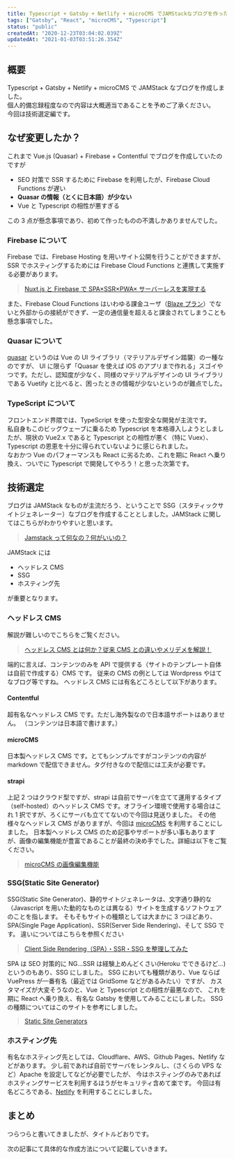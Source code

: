 ```yaml
---
title: Typescript + Gatsby + Netlify + microCMS でJAMStackなブログを作った件（技術選定編）
tags: ["Gatsby", "React", "microCMS", "Typescript"]
status: "public"
createdAt: "2020-12-23T03:04:02.039Z"
updatedAt: "2021-01-03T03:51:26.354Z"
---
```


## 概要

Typescript + Gatsby + Netlify + microCMS で JAMStack なブログを作成しました。  
個人的備忘録程度なので内容は大概適当であることを予めご了承ください。  
今回は技術選定編です。

## なぜ変更したか？

これまで Vue.js (Quasar) + Firebase + Contentful でブログを作成していたのですが

- SEO 対策で SSR するために Firebase を利用したが、Firebase Cloud Functions が遅い
- **Quasar の情報（とくに日本語）が少ない**
- Vue と Typescript の相性が悪すぎる

この 3 点が懸念事項であり、初めて作ったものの不満しかありませんでした。

### Firebase について

Firebase では、Firebase Hosting を用いサイト公開を行うことができますが、SSR でホスティングするためには Firebase Cloud Functions と連携して実施する必要があります。

> [Nuxt.js と Firebase で SPA×SSR×PWA× サーバーレスを実現する](https://inside.dmm.com/entry/2018/04/10/nuxt-firebase)

また、Firebase Cloud Functions はいわゆる課金ユーザ（[Blaze プラン](https://firebase.google.com/pricing?hl=ja)）でないと外部からの接続ができず、一定の通信量を超えると課金されてしまうことも懸念事項でした。

### Quasar について

[quasar](https://quasar.dev/introduction-to-quasar) というのは Vue の UI ライブラリ（マテリアルデザイン踏襲）の一種なのですが、
UI に限らず「Quasar を使えば iOS のアプリまで作れる」スゴイやつです。ただし、認知度が少なく、同様のマテリアルデザインの UI ライブラリである
Vuetify と比べると、困ったときの情報が少ないというのが難点でした。

### TypeScript について

フロントエンド界隈では、TypeScript を使った型安全な開発が主流です。  
私自身もこのビッグウェーブに乗るため Typescript を本格導入しようとしましたが、現状の Vue2.x であると Typescript との相性が悪く（特に Vuex）、Typescript の恩恵を十分に得られていないように感じられました。  
なおかつ Vue のパフォーマンスも React に劣るため、これを期に React へ乗り換え、ついでに Typescript で開発してやろう！と思った次第です。

## 技術選定

ブログは JAMStack なものが主流だろう、ということで SSG（スタティックサイトジェネレーター）なブログを作成することとしました。JAMStack に関してはこちらがわかりやすいと思います。

> [Jamstack って何なの？何がいいの？](https://qiita.com/ozaki25/items/4075d03278d1fb51cc37)

JAMStack には

- ヘッドレス CMS
- SSG
- ホスティング先

が重要となります。

### ヘッドレス CMS

解説が難しいのでこちらをご覧ください。

> [ヘッドレス CMS とは何か？従来 CMS との違いやメリデメを解説！](https://microcms.io/blog/what-is-headlesscms/)

端的に言えば、コンテンツのみを API で提供する（サイトのテンプレート自体は自前で作成する）CMS です。
従来の CMS の例としては Wordpress やはてなブログ等ですね。
ヘッドレス CMS には有名どころとして以下があります。

#### Contentful

超有名なヘッドレス CMS です。ただし海外製なので日本語サポートはありません。
（コンテンツは日本語で書けます。）

#### microCMS

日本製ヘッドレス CMS です。とてもシンプルですがコンテンツの内容が markdown で配信できません。タグ付きなので配信には工夫が必要です。

#### strapi

上記 2 つはクラウド型ですが、strapi は自前でサーバを立てて運用するタイプ（self-hosted）のヘッドレス CMS です。オフライン環境で使用する場合はこれ 1 択ですが、ろくにサーバも立ててないので今回は見送りました。
その他様々なヘッドレス CMS がありますが、今回は [microCMS](https://microcms.io/) を利用することにしました。
日本製ヘッドレス CMS のため記事やサポートが多い事もありますが、画像の編集機能が豊富であることが最終の決め手でした。詳細は以下をご覧ください。

> [microCMS の画像編集機能](https://microcms.io/blog/microcms-with-image-editing/)

### SSG(Static Site Generator)

SSG(Static Site Generator)、静的サイトジェネレータは、文字通り静的な（Javascript を用いた動的なものとは異なる）サイトを生成するソフトウェアのことを指します。
そもそもサイトの種類としては大まかに 3 つほどあり、SPA(Single Page Application)、SSR(Server Side Rendering)、そして SSG です。
違いについてはこちらを参照ください

> [Client Side Rendering（SPA）・SSR・SSG を整理してみた](https://serip39.hatenablog.com/entry/2020/08/23/225000)

SPA は SEO 対策的に NG…SSR は経験上めんどくさい(Heroku でできるけど…) というのもあり、SSG にしました。
SSG においても種類があり、Vue ならば VuePress が一番有名（最近では GridSome などがあるみたい）ですが、
カスタマイズが大変そうなのと、Vue と Typescript との相性が最悪なので、
これを期に React へ乗り換え、有名な Gatsby を使用してみることにしました。
SSG の種類についてはこのサイトを参考にしました。

> [Static Site Generators](https://jamstack.org/generators/)

### ホスティング先

有名なホスティング先としては、Cloudflare、AWS、Github Pages、Netlify などがあります。
少し前であれば自前でサーバをレンタルし、（さくらの VPS など）Apache を設定してなどが必要でしたが、
今はホスティングのみであればホスティングサービスを利用するほうがセキュリティ含めて楽です。
今回は有名どころである、[Netlify](https://www.netlify.com/) を利用することにしました。

## まとめ

つらつらと書いてきましたが、タイトルどおりです。

次の記事にて具体的な作成方法について記載していきます。
